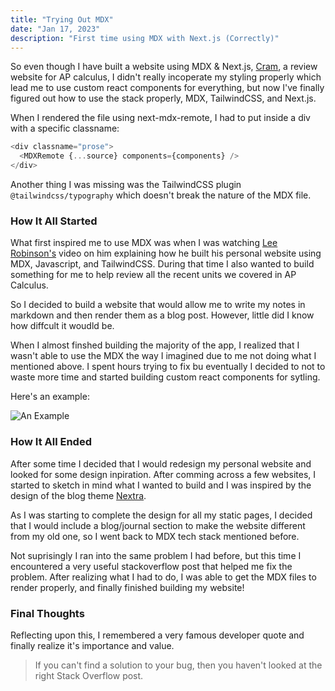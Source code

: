 ```yaml
---
title: "Trying Out MDX"
date: "Jan 17, 2023"
description: "First time using MDX with Next.js (Correctly)"
---
```


So even though I have built a website using MDX & Next.js, [Cram](https://github.com/rahuls-coding/cram), a review website for AP calculus, I didn't really incoperate my styling properly which lead me to use custom react components for everything, but now I've finally figured out how to use the stack properly, MDX, TailwindCSS, and Next.js.

When I rendered the file using next-mdx-remote, I had to put inside a div with a specific classname:

```js
<div classname="prose">
  <MDXRemote {...source} components={components} />
</div>
```

Another thing I was missing was the TailwindCSS plugin `@tailwindcss/typography` which doesn't break the nature of the MDX file.

### How It All Started

What first inspired me to use MDX was when I was watching <a href="http://leerob.io/" target="_blank">Lee Robinson's</a> video on him explaining how he built his personal website using MDX, Javascript, and TailwindCSS. During that time I also wanted to build something for me to help review all the recent units we covered in AP Calculus.

So I decided to build a website that would allow me to write my notes in markdown and then render them as a blog post. However, little did I know how diffcult it woudld be.

When I almost finshed building the majority of the app, I realized that I wasn't able to use the MDX the way I imagined due to me not doing what I mentioned above. I spent hours trying to fix bu eventually I decided to not to waste more time and started building custom react components for sytling.

Here's an example:

![An Example](https://i.ibb.co/zRLGtsD/example.gif)

### How It All Ended

After some time I decided that I would redesign my personal website and looked for some design inpiration. After comming across a few websites, I started to sketch in mind what I wanted to build and I was inspired by the design of the blog theme <a href="https://nextra.site/" target="_blank">Nextra</a>.

As I was starting to complete the design for all my static pages, I decided that I would include a blog/journal section to make the website different from my old one, so I went back to MDX tech stack mentioned before.

Not suprisingly I ran into the same problem I had before, but this time I encountered a very useful stackoverflow post that helped me fix the problem. After realizing what I had to do, I was able to get the MDX files to render properly, and finally finished building my website!

### Final Thoughts

Reflecting upon this, I remembered a very famous developer quote and finally realize it's importance and value.

> If you can't find a solution to your bug, then you haven't looked at the right Stack Overflow post.
